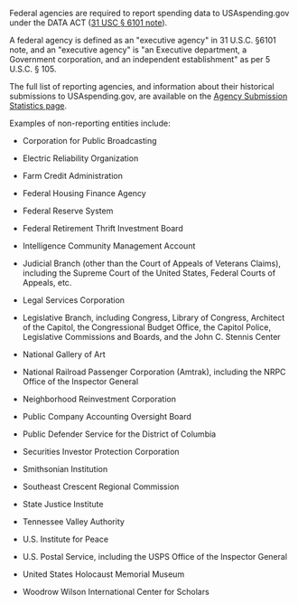 Federal agencies are required to report spending data to
USAspending.gov under the DATA ACT
 (<a target="_blank" rel="noopener noreferrer" href="https://uscode.house.gov/view.xhtml?req=(title:31%20section:6101%20edition:prelim)%20OR%20(granuleid:USC-prelim-title31-section6101)&amp;f=treesort&amp;edition=prelim&amp;num=0&amp;jumpTo=true">31 USC § 6101 note</a>).

A federal agency is defined as an "executive agency" in 31 U.S.C. §6101 note, and an "executive agency" is "an Executive department, a
Government corporation, and an independent establishment" as per 5 U.S.C. § 105.

The full list of reporting agencies, and information about their historical submissions to USAspending.gov, are available on the
 <a target="_blank" rel="noopener noreferrer" href="https://www.usaspending.gov/submission-statistics">Agency Submission Statistics page</a>.

Examples of non-reporting entities include:

-   Corporation for Public Broadcasting

-   Electric Reliability Organization

-   Farm Credit Administration

-   Federal Housing Finance Agency

-   Federal Reserve System

-   Federal Retirement Thrift Investment Board

-   Intelligence Community Management Account

-   Judicial Branch (other than the Court of Appeals of Veterans Claims), including the Supreme Court of the United States, Federal Courts of Appeals, etc.

-   Legal Services Corporation

-   Legislative Branch, including Congress, Library of Congress, Architect of the Capitol, the Congressional Budget Office, the Capitol Police, Legislative Commissions and Boards, and the John C. Stennis Center

-   National Gallery of Art

-   National Railroad Passenger Corporation (Amtrak), including the NRPC Office of the Inspector General

-   Neighborhood Reinvestment Corporation

-   Public Company Accounting Oversight Board

-   Public Defender Service for the District of Columbia

-   Securities Investor Protection Corporation

-   Smithsonian Institution

-   Southeast Crescent Regional Commission

-   State Justice Institute

-   Tennessee Valley Authority

-   U.S. Institute for Peace

-   U.S. Postal Service, including the USPS Office of the Inspector General

-   United States Holocaust Memorial Museum

-   Woodrow Wilson International Center for Scholars